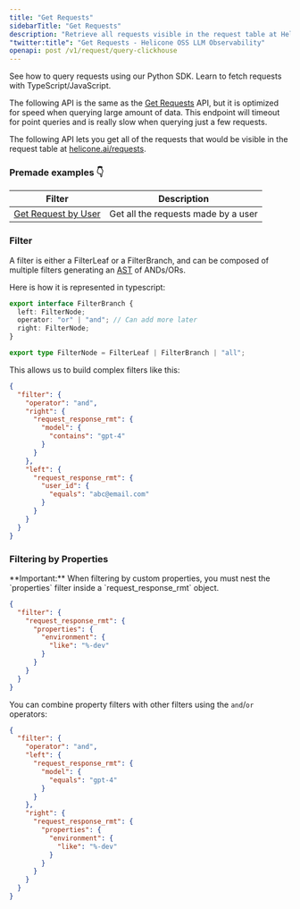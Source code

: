 ```yaml
---
title: "Get Requests"
sidebarTitle: "Get Requests"
description: "Retrieve all requests visible in the request table at Helicone."
"twitter:title": "Get Requests - Helicone OSS LLM Observability"
openapi: post /v1/request/query-clickhouse
---
```



<EUAPIWarning />

<CardGroup cols={2}>
  <Card
    title="Python Example"
    href="https://github.com/Helicone/helicone/tree/main/examples/export/python"
    icon="python"
  >
    See how to query requests using our Python SDK.
  </Card>
  <Card
    title="TypeScript Example"
    href="https://github.com/Helicone/helicone/tree/main/examples/export/typescript"
    icon="code"
  >
    Learn to fetch requests with TypeScript/JavaScript.
  </Card>
</CardGroup>

The following API is the same as the [Get Requests](/rest/request/post-v1requestquery) API, but it is optimized for speed when querying large amount of data. This endpoint will timeout for point queries and is really slow when querying just a few requests.

The following API lets you get all of the requests
that would be visible in the request table at
[helicone.ai/requests](https://helicone.ai/requests).

### Premade examples 👇

| Filter                                                         | Description                         |
| -------------------------------------------------------------- | ----------------------------------- |
| [Get Request by User](/guides/cookbooks/getting-user-requests) | Get all the requests made by a user |

### Filter

A filter is either a FilterLeaf or a FilterBranch, and can be composed of multiple filters generating an [AST](https://en.wikipedia.org/wiki/Abstract_syntax_tree) of ANDs/ORs.

Here is how it is represented in typescript:

```ts
export interface FilterBranch {
  left: FilterNode;
  operator: "or" | "and"; // Can add more later
  right: FilterNode;
}

export type FilterNode = FilterLeaf | FilterBranch | "all";
```

This allows us to build complex filters like this:

```json
{
  "filter": {
    "operator": "and",
    "right": {
      "request_response_rmt": {
        "model": {
          "contains": "gpt-4"
        }
      }
    },
    "left": {
      "request_response_rmt": {
        "user_id": {
          "equals": "abc@email.com"
        }
      }
    }
  }
}
```

### Filtering by Properties

<Note>
  **Important:** When filtering by custom properties, you must nest the `properties` filter inside a `request_response_rmt` object.
</Note>

```json
{
  "filter": {
    "request_response_rmt": {
      "properties": {
        "environment": {
          "like": "%-dev"
        }
      }
    }
  }
}
```

You can combine property filters with other filters using the `and`/`or` operators:

```json
{
  "filter": {
    "operator": "and",
    "left": {
      "request_response_rmt": {
        "model": {
          "equals": "gpt-4"
        }
      }
    },
    "right": {
      "request_response_rmt": {
        "properties": {
          "environment": {
            "like": "%-dev"
          }
        }
      }
    }
  }
}
```
